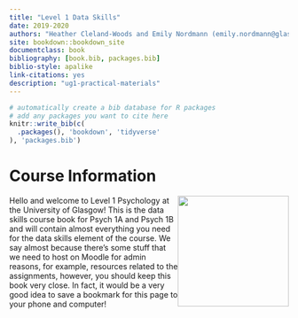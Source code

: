 ```yaml
--- 
title: "Level 1 Data Skills"
date: 2019-2020
authors: "Heather Cleland-Woods and Emily Nordmann (emily.nordmann@glasgow.ac.uk)"
site: bookdown::bookdown_site
documentclass: book
bibliography: [book.bib, packages.bib]
biblio-style: apalike
link-citations: yes
description: "ug1-practical-materials"
---
```


```r
# automatically create a bib database for R packages
# add any packages you want to cite here
knitr::write_bib(c(
  .packages(), 'bookdown', 'tidyverse'
), 'packages.bib')

```

# Course Information {-}

<img src="images/L1.png" style="width: 200px; float: right;">

Hello and welcome to Level 1 Psychology at the University of Glasgow! This is the data skills course book for Psych 1A and Psych 1B and will contain almost everything you need for the data skills element of the course. We say almost because there's some stuff that we need to host on Moodle for admin reasons, for example, resources related to the assignments, however, you should keep this book very close. In fact, it would be a very good idea to save a bookmark for this page to your phone and computer!




